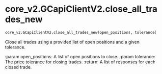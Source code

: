 # core_v2.GCapiClientV2.close_all_trades_new { #pygcapi.core_v2.GCapiClientV2.close_all_trades_new }

```python
core_v2.GCapiClientV2.close_all_trades_new(open_positions, tolerance)
```

Close all trades using a provided list of open positions and a given tolerance.

:param open_positions: A list of open positions to close.
:param tolerance: The price tolerance for closing trades.
:return: A list of responses for each closed trade.
